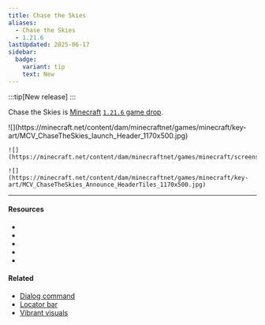 ```yaml
---
title: Chase the Skies
aliases:
  - Chase the Skies
  - 1.21.6
lastUpdated: 2025-06-17
sidebar:
  badge:
    variant: tip
    text: New
---
```



:::tip[New release]
:::

Chase the Skies is [Minecraft](/minecraft) [`1.21.6` game drop](/versions).

<Gallery>
	![](https://minecraft.net/content/dam/minecraftnet/games/minecraft/key-art/MCV_ChaseTheSkies_launch_Header_1170x500.jpg)

	![](https://minecraft.net/content/dam/minecraftnet/games/minecraft/screenshots/1.21.6_1170x500.jpg)

	![](https://minecraft.net/content/dam/minecraftnet/games/minecraft/key-art/MCV_ChaseTheSkies_Announce_HeaderTiles_1170x500.jpg)
</Gallery>

---

#### Resources

- <Wiki src="https://minecraft.wiki/w/Chase_the_Skies" />
- <Blog src="https://minecraft.net/en-us/article/chase-the-skies-and-vibrant-visuals-playable-today" />
- <Wiki src="https://minecraft.wiki/w/Java_Edition_1.21.6" name="1.21.6" />
- <Blog src="https://minecraft.net/en-us/article/minecraft-java-edition-1-21-6" name="1.21.6" />
- <Blog src="https://minecraft.net/en-us/article/chase-the-skies-coming" name="Our next game drop has a name" />

#### Related
- [Dialog command](/dialogcommand)
- [Locator bar](/locatorbar)
- [Vibrant visuals](/vibrantvisuals)
